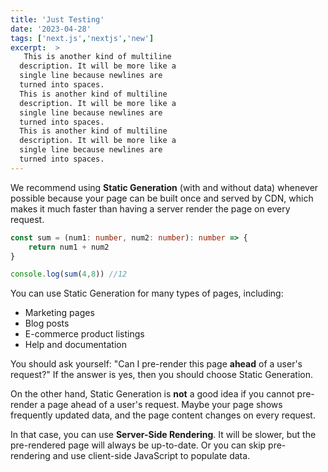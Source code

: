 ```yaml
---
title: 'Just Testing'
date: '2023-04-28'
tags: ['next.js','nextjs','new']
excerpt:  >
   This is another kind of multiline
  description. It will be more like a
  single line because newlines are
  turned into spaces.
  This is another kind of multiline
  description. It will be more like a
  single line because newlines are
  turned into spaces.
  This is another kind of multiline
  description. It will be more like a
  single line because newlines are
  turned into spaces.
---
```


We recommend using **Static Generation** (with and without data) whenever possible because your page can be built once and served by CDN, which makes it much faster than having a server render the page on every request.

```ts
const sum = (num1: number, num2: number): number => {
    return num1 + num2
}

console.log(sum(4,8)) //12
```

You can use Static Generation for many types of pages, including:

- Marketing pages
- Blog posts
- E-commerce product listings
- Help and documentation

You should ask yourself: "Can I pre-render this page **ahead** of a user's request?" If the answer is yes, then you should choose Static Generation.

On the other hand, Static Generation is **not** a good idea if you cannot pre-render a page ahead of a user's request. Maybe your page shows frequently updated data, and the page content changes on every request.

In that case, you can use **Server-Side Rendering**. It will be slower, but the pre-rendered page will always be up-to-date. Or you can skip pre-rendering and use client-side JavaScript to populate data.